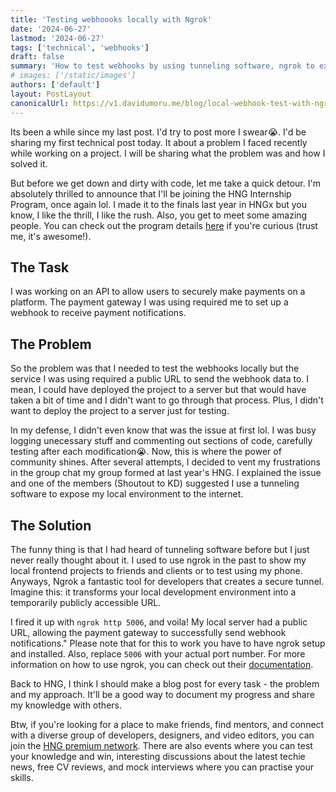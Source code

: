 ```yaml
---
title: 'Testing webhoooks locally with Ngrok'
date: '2024-06-27'
lastmod: '2024-06-27'
tags: ['technical', 'webhooks']
draft: false
summary: 'How to test webhooks by using tunneling software, ngrok to expose your local environment to the internet.'
# images: ['/static/images']
authors: ['default']
layout: PostLayout
canonicalUrl: https://v1.davidumoru.me/blog/local-webhook-test-with-ngrok
---
```


Its been a while since my last post. I'd try to post more I swear😭.
I'd be sharing my first technical post today. It about a problem I faced recently while working on a project.
I will be sharing what the problem was and how I solved it.

But before we get down and dirty with code, let me take a quick detour. I'm absolutely thrilled to announce that I'll be joining the HNG Internship Program, once again lol.
I made it to the finals last year in HNGx but you know, I like the thrill, I like the rush. Also, you get to meet some amazing people.
You can check out the program details [here](https://hng.tech/internship) if you're curious (trust me, it's awesome!).

## The Task
I was working on an API to allow users to securely make payments on a platform.
The payment gateway I was using required me to set up a webhook to receive payment notifications.

## The Problem
So the problem was that I needed to test the webhooks locally but the service I was using required a public URL to send the webhook data to.
I mean, I could have deployed the project to a server but that would have taken a bit of time and I didn't want to go through that process.
Plus, I didn't want to deploy the project to a server just for testing.

In my defense, I didn't even know that was the issue at first lol. I was busy logging unecessary stuff and commenting out sections of code, carefully testing after each modification😭.
Now, this is where the power of community shines. After several attempts, I decided to vent my frustrations in the group chat my group formed at last year's HNG.
I explained the issue and one of the members (Shoutout to KD) suggested I use a tunneling software to expose my local environment to the internet.

## The Solution
The funny thing is that I had heard of tunneling software before but I just never really thought about it.
I used to use ngrok in the past to show my local frontend projects to friends and clients or to test using my phone.
Anyways, Ngrok a fantastic tool for developers that creates a secure tunnel.
Imagine this: it transforms your local development environment into a temporarily publicly accessible URL.

I fired it up with `ngrok http 5006`, and voila! My local server had a public URL, allowing the payment gateway to successfully send webhook notifications."
Please note that for this to work you have to have ngrok setup and installed. Also, replace `5006` with your actual port number.
For more information on how to use ngrok, you can check out their [documentation](https://ngrok.com/docs).


Back to HNG, I think I should make a blog post for every task - the problem and my approach. It'll be a good way to document my progress and share my knowledge with others.

Btw, if you're looking for a place to make friends, find mentors, and connect with a diverse group of developers, designers, and video editors, you can join the [HNG premium network](https://hng.tech/premium).
There are also events where you can test your knowledge and win, interesting discussions about the latest techie news, free CV reviews, and mock interviews where you can practise your skills.
